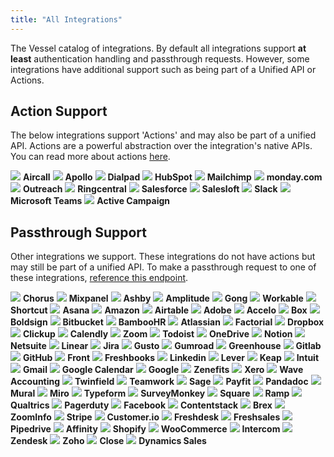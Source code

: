 ```yaml
---
title: "All Integrations"
---
```


The Vessel catalog of integrations. By default all integrations support **at least** authentication handling and passthrough requests. However, some integrations have additional support such as being part of a Unified API or Actions.

## Action Support

The below integrations support 'Actions' and may also be part of a unified API. Actions are a powerful abstraction over the integration's native APIs. You can read more about actions [here](/pages/integrations/actions).

<CardGroup cols={4}>
  <Card href="/pages/integrations/aircall">
    <img
      className="w-full rounded-lg"
      noZoom
      src="https://uploads-ssl.webflow.com/642c462fe896df7cb23a856b/64bf4859c105abfb6b205eff_idwxGRAn7R.png"
    />
    <b className="text-center text-lg mt-2 block w-full">Aircall</b>
  </Card>
  <Card href="/pages/integrations/apollo">
    <img
      className="w-full rounded-lg"
      noZoom
      src="https://uploads-ssl.webflow.com/642c462fe896df7cb23a856b/64bf484d592868af93c044d4_id-83Yirn2.png"
    />
    <b className="text-center text-lg mt-2 block w-full">Apollo</b>
  </Card>
  <Card href="/pages/integrations/dialpad">
    <img
      className="w-full rounded-lg"
      noZoom
      src="https://uploads-ssl.webflow.com/642c462fe896df7cb23a856b/64bf4835017774294cde4ecc_idnKfo7apc.jpeg"
    />
    <b className="text-center text-lg mt-2 block w-full">Dialpad</b>
  </Card>
  <Card href="/pages/integrations/hubspot">
    <img
      className="w-full rounded-lg"
      noZoom
      src="https://uploads-ssl.webflow.com/642c462fe896df7cb23a856b/64bf482502caba987eaea74e_idhQU8pyTB.png"
    />
    <b className="text-center text-lg mt-2 block w-full">HubSpot</b>
  </Card>
  <Card href="/pages/integrations/mailchimp">
    <img
      className="w-full rounded-lg"
      noZoom
      src="https://uploads-ssl.webflow.com/642c462fe896df7cb23a856b/64bf4817e44b4385111ed57b_idxkRqm5u5.jpeg"
    />
    <b className="text-center text-lg mt-2 block w-full">Mailchimp</b>
  </Card>
  <Card href="/pages/integrations/monday">
    <img
      className="w-full rounded-lg"
      noZoom
      src="https://uploads-ssl.webflow.com/642c462fe896df7cb23a856b/64bf481008ec5c4a185e7107_idet9mV1nH.jpeg"
    />
    <b className="text-center text-lg mt-2 block w-full">monday.com</b>
  </Card>
  <Card href="/pages/integrations/outreach">
    <img
      className="w-full rounded-lg"
      noZoom
      src="https://uploads-ssl.webflow.com/642c462fe896df7cb23a856b/64bf48070599c6cd167ebdb9_ids2FB4JZc.png"
    />
    <b className="text-center text-lg mt-2 block w-full">Outreach</b>
  </Card>
  <Card href="/pages/integrations/ringcentral">
    <img
      className="w-full rounded-lg"
      noZoom
      src="https://uploads-ssl.webflow.com/642c462fe896df7cb23a856b/64bf47f10bd9de447f6aa145_rc.png"
    />
    <b className="text-center text-lg mt-2 block w-full">Ringcentral</b>
  </Card>
  <Card href="/pages/integrations/salesforce">
    <img
      className="w-full rounded-lg"
      noZoom
      src="https://uploads-ssl.webflow.com/642c462fe896df7cb23a856b/64bf47e5592868af93bfda95_idSAK0pQtK.jpeg"
    />
    <b className="text-center text-lg mt-2 block w-full">Salesforce</b>
  </Card>
  <Card href="/pages/integrations/salesloft">
    <img
      className="w-full rounded-lg"
      noZoom
      src="https://uploads-ssl.webflow.com/642c462fe896df7cb23a856b/64bf47dd30fcc28faeda184b_id8bueqGAT.jpeg"
    />
    <b className="text-center text-lg mt-2 block w-full">Salesloft</b>
  </Card>
  <Card href="/pages/integrations/slack">
    <img
      className="w-full rounded-lg"
      noZoom
      src="https://uploads-ssl.webflow.com/642c462fe896df7cb23a856b/64bf47cf08ec5c4a185e26c5_idoG2xBEbw.png"
    />
    <b className="text-center text-lg mt-2 block w-full">Slack</b>
  </Card>
  <Card href="/pages/integrations/teams">
    <img
      className="w-full rounded-lg"
      noZoom
      src="https://uploads-ssl.webflow.com/642c462fe896df7cb23a856b/64bf47c4d7053b9025e02539_mteams.png"
    />
    <b className="text-center text-lg mt-2 block w-full">Microsoft Teams</b>
  </Card>
  <Card href="/pages/integrations/active-campaign">
    <img
      className="w-full rounded-lg"
      noZoom
      src="https://uploads-ssl.webflow.com/642c462fe896df7cb23a856b/64bf47b6d7053b9025e01e6d_ac.png"
    />
    <b className="text-center text-lg mt-2 block w-full">Active Campaign</b>
  </Card>
</CardGroup>

## Passthrough Support

Other integrations we support. These integrations do not have actions but may still be part of a unified API. To make a passthrough request to one of these integrations, [reference this endpoint](/pages/home/api-reference/passthrough).

<CardGroup cols={4}>
  <Card>
    <img
      className="w-full rounded-lg"
      noZoom
      src="https://uploads-ssl.webflow.com/642c462fe896df7cb23a856b/64d187b5528d997bfb03ad13_box%20(27).jpeg"
    />
    <b className="text-center text-lg mt-2 block w-full">Chorus</b>
  </Card>
  <Card>
    <img
      className="w-full rounded-lg"
      noZoom
      src="https://uploads-ssl.webflow.com/642c462fe896df7cb23a856b/64ceeb1ddcbcc1d7c7a6db5d_box.png"
    />
    <b className="text-center text-lg mt-2 block w-full">Mixpanel</b>
  </Card>
  <Card>
    <img
      className="w-full rounded-lg"
      noZoom
      src="https://uploads-ssl.webflow.com/642c462fe896df7cb23a856b/64ceeb18dcbcc1d7c7a6d8d9_box.png"
    />
    <b className="text-center text-lg mt-2 block w-full">Ashby</b>
  </Card>
  <Card>
    <img
      className="w-full rounded-lg"
      noZoom
      src="https://uploads-ssl.webflow.com/642c462fe896df7cb23a856b/64ceecd88c987a0c525ce0f2_box%20(8).jpeg"
    />
    <b className="text-center text-lg mt-2 block w-full">Amplitude</b>
  </Card>
</CardGroup>
<CardGroup cols={4}>
  <Card>
    <img
      className="w-full rounded-lg"
      noZoom
      src="https://uploads-ssl.webflow.com/642c462fe896df7cb23a856b/64ceeb0e431229eaed41333f_box.png"
    />
    <b className="text-center text-lg mt-2 block w-full">Gong</b>
  </Card>
  <Card>
    <img
      className="w-full rounded-lg"
      noZoom
      src="https://uploads-ssl.webflow.com/642c462fe896df7cb23a856b/64ceeebb62f87a6033e072b3_box%20(9).jpeg"
    />
    <b className="text-center text-lg mt-2 block w-full">Workable</b>
  </Card>
  <Card>
    <img
      className="w-full rounded-lg"
      noZoom
      src="https://uploads-ssl.webflow.com/642c462fe896df7cb23a856b/64cee968b50a47039ead375f_box.png"
    />
    <b className="text-center text-lg mt-2 block w-full">Shortcut</b>
  </Card>
  <Card>
    <img
      className="w-full rounded-lg"
      noZoom
      src="https://uploads-ssl.webflow.com/642c462fe896df7cb23a856b/64ceeec3d20fcc84692c0180_box%20(10).jpeg"
    />
    <b className="text-center text-lg mt-2 block w-full">Asana</b>
  </Card>
</CardGroup>
<CardGroup cols={4}>
  <Card>
    <img
      className="w-full rounded-lg"
      noZoom
      src="https://uploads-ssl.webflow.com/642c462fe896df7cb23a856b/64cee95cfb015ef40366a834_box.png"
    />
    <b className="text-center text-lg mt-2 block w-full">Amazon</b>
  </Card>
  <Card>
    <img
      className="w-full rounded-lg"
      noZoom
      src="https://uploads-ssl.webflow.com/642c462fe896df7cb23a856b/64ceeecedc71cc8c7377cb9d_box%20(11).jpeg"
    />
    <b className="text-center text-lg mt-2 block w-full">Airtable</b>
  </Card>
  <Card>
    <img
      className="w-full rounded-lg"
      noZoom
      src="https://uploads-ssl.webflow.com/642c462fe896df7cb23a856b/64cee951fb015ef40366a2ed_box.png"
    />
    <b className="text-center text-lg mt-2 block w-full">Adobe</b>
  </Card>
  <Card>
    <img
      className="w-full rounded-lg"
      noZoom
      src="https://uploads-ssl.webflow.com/642c462fe896df7cb23a856b/64ceed338a887b05fbbc5188_box%20(12).jpeg"
    />
    <b className="text-center text-lg mt-2 block w-full">Accelo</b>
  </Card>
</CardGroup>
<CardGroup cols={4}>
  <Card>
    <img
      className="w-full rounded-lg"
      noZoom
      src="https://uploads-ssl.webflow.com/642c462fe896df7cb23a856b/64cee9460f7e791e94e18f3c_box.png"
    />
    <b className="text-center text-lg mt-2 block w-full">Box</b>
  </Card>
  <Card>
    <img
      className="w-full rounded-lg"
      noZoom
      src="https://uploads-ssl.webflow.com/642c462fe896df7cb23a856b/64cee940c7a01f39138d4de1_box.png"
    />
    <b className="text-center text-lg mt-2 block w-full">Boldsign</b>
  </Card>
  <Card>
    <img
      className="w-full rounded-lg"
      noZoom
      src="https://uploads-ssl.webflow.com/642c462fe896df7cb23a856b/64ceeed8bc8437de6607e2b4_box%20(13).jpeg"
    />
    <b className="text-center text-lg mt-2 block w-full">Bitbucket</b>
  </Card>
  <Card>
    <img
      className="w-full rounded-lg"
      noZoom
      src="https://uploads-ssl.webflow.com/642c462fe896df7cb23a856b/64cee9310477955165c55a0f_box.png"
    />
    <b className="text-center text-lg mt-2 block w-full">BambooHR</b>
  </Card>
</CardGroup>
<CardGroup cols={4}>
  <Card>
    <img
      className="w-full rounded-lg"
      noZoom
      src="https://uploads-ssl.webflow.com/642c462fe896df7cb23a856b/64cee8e216c6dcc53d0fabc4_box.png"
    />
    <b className="text-center text-lg mt-2 block w-full">Atlassian</b>
  </Card>
  <Card>
    <img
      className="w-full rounded-lg"
      noZoom
      src="https://uploads-ssl.webflow.com/642c462fe896df7cb23a856b/64ceeee162f87a6033e08518_box%20(14).jpeg"
    />
    <b className="text-center text-lg mt-2 block w-full">Factorial</b>
  </Card>
  <Card>
    <img
      className="w-full rounded-lg"
      noZoom
      src="https://uploads-ssl.webflow.com/642c462fe896df7cb23a856b/64cee9217df045482063c6f9_box.png"
    />
    <b className="text-center text-lg mt-2 block w-full">Dropbox</b>
  </Card>
  <Card>
    <img
      className="w-full rounded-lg"
      noZoom
      src="https://uploads-ssl.webflow.com/642c462fe896df7cb23a856b/64cee915870783e499ab6781_box.png"
    />
    <b className="text-center text-lg mt-2 block w-full">Clickup</b>
  </Card>
</CardGroup>
<CardGroup cols={4}>
  <Card>
    <img
      className="w-full rounded-lg"
      noZoom
      src="https://uploads-ssl.webflow.com/642c462fe896df7cb23a856b/64cee911e8c3acf1b40a6fc3_box.png"
    />
    <b className="text-center text-lg mt-2 block w-full">Calendly</b>
  </Card>
  <Card>
    <img
      className="w-full rounded-lg"
      noZoom
      src="https://uploads-ssl.webflow.com/642c462fe896df7cb23a856b/64cee90a5deb0d5bd5cdac18_box.png"
    />
    <b className="text-center text-lg mt-2 block w-full">Zoom</b>
  </Card>
  <Card>
    <img
      className="w-full rounded-lg"
      noZoom
      src="https://uploads-ssl.webflow.com/642c462fe896df7cb23a856b/64ceed73d20fcc84692b27a5_box%20(15).jpeg"
    />
    <b className="text-center text-lg mt-2 block w-full">Todoist</b>
  </Card>
  <Card>
    <img
      className="w-full rounded-lg"
      noZoom
      src="https://uploads-ssl.webflow.com/642c462fe896df7cb23a856b/64cee8fe16c6dcc53d0fc305_box.png"
    />
    <b className="text-center text-lg mt-2 block w-full">OneDrive</b>
  </Card>
</CardGroup>
<CardGroup cols={4}>
  <Card>
    <img
      className="w-full rounded-lg"
      noZoom
      src="https://uploads-ssl.webflow.com/642c462fe896df7cb23a856b/64cee8f70477955165c5168a_box.png"
    />
    <b className="text-center text-lg mt-2 block w-full">Notion</b>
  </Card>
  <Card>
    <img
      className="w-full rounded-lg"
      noZoom
      src="https://uploads-ssl.webflow.com/642c462fe896df7cb23a856b/64ceeeec5001421456579430_box%20(16).jpeg"
    />
    <b className="text-center text-lg mt-2 block w-full">Netsuite</b>
  </Card>
  <Card>
    <img
      className="w-full rounded-lg"
      noZoom
      src="https://uploads-ssl.webflow.com/642c462fe896df7cb23a856b/64cee8e8c7a01f39138d2155_box.png"
    />
    <b className="text-center text-lg mt-2 block w-full">Linear</b>
  </Card>
  <Card>
    <img
      className="w-full rounded-lg"
      noZoom
      src="https://uploads-ssl.webflow.com/642c462fe896df7cb23a856b/64cee8e216c6dcc53d0fabc4_box.png"
    />
    <b className="text-center text-lg mt-2 block w-full">Jira</b>
  </Card>
</CardGroup>
<CardGroup cols={4}>
  <Card>
    <img
      className="w-full rounded-lg"
      noZoom
      src="https://uploads-ssl.webflow.com/642c462fe896df7cb23a856b/64ceeef4ab6afe5269564ed1_box%20(17).jpeg"
    />
    <b className="text-center text-lg mt-2 block w-full">Gusto</b>
  </Card>
  <Card>
    <img
      className="w-full rounded-lg"
      noZoom
      src="https://uploads-ssl.webflow.com/642c462fe896df7cb23a856b/64cee8d8870783e499ab3258_box.png"
    />
    <b className="text-center text-lg mt-2 block w-full">Gumroad</b>
  </Card>
  <Card>
    <img
      className="w-full rounded-lg"
      noZoom
      src="https://uploads-ssl.webflow.com/642c462fe896df7cb23a856b/64ceeefad20fcc84692c2018_box%20(18).jpeg"
    />
    <b className="text-center text-lg mt-2 block w-full">Greenhouse</b>
  </Card>
  <Card>
    <img
      className="w-full rounded-lg"
      noZoom
      src="https://uploads-ssl.webflow.com/642c462fe896df7cb23a856b/64cee8cfadf349bb8df51167_box.png"
    />
    <b className="text-center text-lg mt-2 block w-full">Gitlab</b>
  </Card>
</CardGroup>
<CardGroup cols={4}>
  <Card>
    <img
      className="w-full rounded-lg"
      noZoom
      src="https://uploads-ssl.webflow.com/642c462fe896df7cb23a856b/64cee8c5438fff0a9f2be4da_box.png"
    />
    <b className="text-center text-lg mt-2 block w-full">GitHub</b>
  </Card>
  <Card>
    <img
      className="w-full rounded-lg"
      noZoom
      src="https://uploads-ssl.webflow.com/642c462fe896df7cb23a856b/64ceef00e4c1fe11d7d8b310_box%20(19).jpeg"
    />
    <b className="text-center text-lg mt-2 block w-full">Front</b>
  </Card>
  <Card>
    <img
      className="w-full rounded-lg"
      noZoom
      src="https://uploads-ssl.webflow.com/642c462fe896df7cb23a856b/64cee8b80477955165c504c9_box.png"
    />
    <b className="text-center text-lg mt-2 block w-full">Freshbooks</b>
  </Card>
  <Card>
    <img
      className="w-full rounded-lg"
      noZoom
      src="https://uploads-ssl.webflow.com/642c462fe896df7cb23a856b/64cee8ae870783e499ab1a00_box.png"
    />
    <b className="text-center text-lg mt-2 block w-full">Linkedin</b>
  </Card>
</CardGroup>
<CardGroup cols={4}>
  <Card>
    <img
      className="w-full rounded-lg"
      noZoom
      src="https://uploads-ssl.webflow.com/642c462fe896df7cb23a856b/64cee8a9438fff0a9f2bdf0b_box.png"
    />
    <b className="text-center text-lg mt-2 block w-full">Lever</b>
  </Card>
  <Card>
    <img
      className="w-full rounded-lg"
      noZoom
      src="https://uploads-ssl.webflow.com/642c462fe896df7cb23a856b/64ceef078c987a0c525e1849_box%20(20).jpeg"
    />
    <b className="text-center text-lg mt-2 block w-full">Keap</b>
  </Card>
  <Card>
    <img
      className="w-full rounded-lg"
      noZoom
      src="https://uploads-ssl.webflow.com/642c462fe896df7cb23a856b/64cee89fb4518a8320376b91_box.png"
    />
    <b className="text-center text-lg mt-2 block w-full">Intuit</b>
  </Card>
  <Card>
    <img
      className="w-full rounded-lg"
      noZoom
      src="https://uploads-ssl.webflow.com/642c462fe896df7cb23a856b/64cee898c7a01f39138ce43a_box.png"
    />
    <b className="text-center text-lg mt-2 block w-full">Gmail</b>
  </Card>
</CardGroup>
<CardGroup cols={4}>
  <Card>
    <img
      className="w-full rounded-lg"
      noZoom
      src="https://uploads-ssl.webflow.com/642c462fe896df7cb23a856b/64cee88b8c79a31e57195db4_box.png"
    />
    <b className="text-center text-lg mt-2 block w-full">Google Calendar</b>
  </Card>
  <Card>
    <img
      className="w-full rounded-lg"
      noZoom
      src="https://uploads-ssl.webflow.com/642c462fe896df7cb23a856b/64cee88b8c79a31e57195db4_box.png"
    />
    <b className="text-center text-lg mt-2 block w-full">Google</b>
  </Card>
  <Card>
    <img
      className="w-full rounded-lg"
      noZoom
      src="https://uploads-ssl.webflow.com/642c462fe896df7cb23a856b/64cee88525d9bd951d95aac9_box.png"
    />
    <b className="text-center text-lg mt-2 block w-full">Zenefits</b>
  </Card>
  <Card>
    <img
      className="w-full rounded-lg"
      noZoom
      src="https://uploads-ssl.webflow.com/642c462fe896df7cb23a856b/64cee87d3525629d301d43f2_box.png"
    />
    <b className="text-center text-lg mt-2 block w-full">Xero</b>
  </Card>
</CardGroup>
<CardGroup cols={4}>
  <Card>
    <img
      className="w-full rounded-lg"
      noZoom
      src="https://uploads-ssl.webflow.com/642c462fe896df7cb23a856b/64cee87524858d5a3d5b3584_box.png"
    />
    <b className="text-center text-lg mt-2 block w-full">Wave Accounting</b>
  </Card>
  <Card>
    <img
      className="w-full rounded-lg"
      noZoom
      src="https://uploads-ssl.webflow.com/642c462fe896df7cb23a856b/64ceef13ffc94c135d7322da_box%20(21).jpeg"
    />
    <b className="text-center text-lg mt-2 block w-full">Twinfield</b>
  </Card>
  <Card>
    <img
      className="w-full rounded-lg"
      noZoom
      src="https://uploads-ssl.webflow.com/642c462fe896df7cb23a856b/64cee869ed8187807843a3bb_box.png"
    />
    <b className="text-center text-lg mt-2 block w-full">Teamwork</b>
  </Card>
  <Card>
    <img
      className="w-full rounded-lg"
      noZoom
      src="https://uploads-ssl.webflow.com/642c462fe896df7cb23a856b/64cee863e8c3acf1b40a282c_box.png"
    />
    <b className="text-center text-lg mt-2 block w-full">Sage</b>
  </Card>
</CardGroup>
<CardGroup cols={4}>
  <Card>
    <img
      className="w-full rounded-lg"
      noZoom
      src="https://uploads-ssl.webflow.com/642c462fe896df7cb23a856b/64ceef190aef8ef8c76dfda9_box%20(22).jpeg"
    />
    <b className="text-center text-lg mt-2 block w-full">Payfit</b>
  </Card>
  <Card>
    <img
      className="w-full rounded-lg"
      noZoom
      src="https://uploads-ssl.webflow.com/642c462fe896df7cb23a856b/64cee858e4108c0b2129d7be_box.png"
    />
    <b className="text-center text-lg mt-2 block w-full">Pandadoc</b>
  </Card>
  <Card>
    <img
      className="w-full rounded-lg"
      noZoom
      src="https://uploads-ssl.webflow.com/642c462fe896df7cb23a856b/64cee8518c79a31e57193ef4_box.png"
    />
    <b className="text-center text-lg mt-2 block w-full">Mural</b>
  </Card>
  <Card>
    <img
      className="w-full rounded-lg"
      noZoom
      src="https://uploads-ssl.webflow.com/642c462fe896df7cb23a856b/64ceee39e8c576bff07c756b_box%20(26).jpeg"
    />
    <b className="text-center text-lg mt-2 block w-full">Miro</b>
  </Card>
</CardGroup>
<CardGroup cols={4}>
  <Card>
    <img
      className="w-full rounded-lg"
      noZoom
      src="https://uploads-ssl.webflow.com/642c462fe896df7cb23a856b/64cee84416c6dcc53d0f5344_box.png"
    />
    <b className="text-center text-lg mt-2 block w-full">Typeform</b>
  </Card>
  <Card>
    <img
      className="w-full rounded-lg"
      noZoom
      src="https://uploads-ssl.webflow.com/642c462fe896df7cb23a856b/64cee83ee8c3acf1b40a21f6_box.png"
    />
    <b className="text-center text-lg mt-2 block w-full">SurveyMonkey</b>
  </Card>
  <Card>
    <img
      className="w-full rounded-lg"
      noZoom
      src="https://uploads-ssl.webflow.com/642c462fe896df7cb23a856b/64cee839e8c3acf1b40a210d_box.png"
    />
    <b className="text-center text-lg mt-2 block w-full">Square</b>
  </Card>
  <Card>
    <img
      className="w-full rounded-lg"
      noZoom
      src="https://uploads-ssl.webflow.com/642c462fe896df7cb23a856b/64ceee515001421456572f67_box%20(25).jpeg"
    />
    <b className="text-center text-lg mt-2 block w-full">Ramp</b>
  </Card>
</CardGroup>
<CardGroup cols={4}>
  <Card>
    <img
      className="w-full rounded-lg"
      noZoom
      src="https://uploads-ssl.webflow.com/642c462fe896df7cb23a856b/64ceef2955a76af5ce66b09a_box%20(24).jpeg"
    />
    <b className="text-center text-lg mt-2 block w-full">Qualtrics</b>
  </Card>
  <Card>
    <img
      className="w-full rounded-lg"
      noZoom
      src="https://uploads-ssl.webflow.com/642c462fe896df7cb23a856b/64cee827fe802ae0e14f8f95_full.png"
    />
    <b className="text-center text-lg mt-2 block w-full">Pagerduty</b>
  </Card>
  <Card>
    <img
      className="w-full rounded-lg"
      noZoom
      src="https://uploads-ssl.webflow.com/642c462fe896df7cb23a856b/64cee7075d9131549fa1e26b_box.png"
    />
    <b className="text-center text-lg mt-2 block w-full">Facebook</b>
  </Card>
  <Card>
    <img
      className="w-full rounded-lg"
      noZoom
      src="https://uploads-ssl.webflow.com/642c462fe896df7cb23a856b/64ceef31b6dd1deea564cfec_box%20(23).jpeg"
    />
    <b className="text-center text-lg mt-2 block w-full">Contentstack</b>
  </Card>
</CardGroup>
<CardGroup cols={4}>
  <Card>
    <img
      className="w-full rounded-lg"
      noZoom
      src="https://uploads-ssl.webflow.com/642c462fe896df7cb23a856b/64cee6f8aeb64d780e856503_box.png"
    />
    <b className="text-center text-lg mt-2 block w-full">Brex</b>
  </Card>
  <Card>
    <img
      className="w-full rounded-lg"
      noZoom
      src="https://uploads-ssl.webflow.com/642c462fe896df7cb23a856b/64cb206fac85ba1a5535b3f5_ZI-1d2e8ef0.png"
    />
    <b className="text-center text-lg mt-2 block w-full">ZoomInfo</b>
  </Card>
  <Card>
    <img
      className="w-full rounded-lg"
      noZoom
      src="https://uploads-ssl.webflow.com/642c462fe896df7cb23a856b/64ca7449a8829524adc9b914_Stripe_icon_-_square.svg"
    />
    <b className="text-center text-lg mt-2 block w-full">Stripe</b>
  </Card>
  <Card>
    <img
      className="w-full rounded-lg"
      noZoom
      src="https://uploads-ssl.webflow.com/642c462fe896df7cb23a856b/64bf483a77313da9473bfdc2_idpl64NYEH.png"
    />
    <b className="text-center text-lg mt-2 block w-full">Customer.io</b>
  </Card>
</CardGroup>
<CardGroup cols={4}>
  <Card>
    <img
      className="w-full rounded-lg"
      noZoom
      src="https://uploads-ssl.webflow.com/642c462fe896df7cb23a856b/64bf482d551749aa14a50047_idmgkbRSD5.png"
    />
    <b className="text-center text-lg mt-2 block w-full">Freshdesk</b>
  </Card>
  <Card>
    <img
      className="w-full rounded-lg"
      noZoom
      src="https://uploads-ssl.webflow.com/642c462fe896df7cb23a856b/64bf4829017774294cde41b2_freshsalessmall.png"
    />
    <b className="text-center text-lg mt-2 block w-full">Freshsales</b>
  </Card>
  <Card>
    <img
      className="w-full rounded-lg"
      noZoom
      src="https://uploads-ssl.webflow.com/642c462fe896df7cb23a856b/64bf47f5592868af93bff0a8_Pipedrive_Monogram_Green_background.png"
    />
    <b className="text-center text-lg mt-2 block w-full">Pipedrive</b>
  </Card>
  <Card>
    <img
      className="w-full rounded-lg"
      noZoom
      src="https://uploads-ssl.webflow.com/642c462fe896df7cb23a856b/64bf47bcf78eef2c0c539cc2_affinity.png"
    />
    <b className="text-center text-lg mt-2 block w-full">Affinity</b>
  </Card>
</CardGroup>
<CardGroup cols={4}>
  <Card>
    <img
      className="w-full rounded-lg"
      noZoom
      src="https://uploads-ssl.webflow.com/642c462fe896df7cb23a856b/64bf47b2d7053b9025e01bd9_shop.jpeg"
    />
    <b className="text-center text-lg mt-2 block w-full">Shopify</b>
  </Card>
  <Card>
    <img
      className="w-full rounded-lg"
      noZoom
      src="https://uploads-ssl.webflow.com/642c462fe896df7cb23a856b/64bf47b02b7cb39ab97c5976_id6A2iGhh1.png"
    />
    <b className="text-center text-lg mt-2 block w-full">WooCommerce</b>
  </Card>
  <Card>
    <img
      className="w-full rounded-lg"
      noZoom
      src="https://uploads-ssl.webflow.com/642c462fe896df7cb23a856b/64bf47ac75c865a47b0289d3_intercom.png"
    />
    <b className="text-center text-lg mt-2 block w-full">Intercom</b>
  </Card>
  <Card>
    <img
      className="w-full rounded-lg"
      noZoom
      src="https://uploads-ssl.webflow.com/642c462fe896df7cb23a856b/64bf47a648285682bfdd3b56_zendesk_square.png"
    />
    <b className="text-center text-lg mt-2 block w-full">Zendesk</b>
  </Card>
</CardGroup>
<CardGroup cols={4}>
  <Card>
    <img
      className="w-full rounded-lg"
      noZoom
      src="https://uploads-ssl.webflow.com/642c462fe896df7cb23a856b/64bf47a248285682bfdd3a22_idSmsBj1Vy.png"
    />
    <b className="text-center text-lg mt-2 block w-full">Zoho</b>
  </Card>
  <Card>
    <img
      className="w-full rounded-lg"
      noZoom
      src="https://uploads-ssl.webflow.com/642c462fe896df7cb23a856b/64bf47975caf4eff5b681fa9_idct-SR-Wi.png"
    />
    <b className="text-center text-lg mt-2 block w-full">Close</b>
  </Card>
  <Card>
    <img
      className="w-full rounded-lg"
      noZoom
      src="https://uploads-ssl.webflow.com/642c462fe896df7cb23a856b/64bf47899ce88c4b6ddc7cdb_dynamicssquare.png"
    />
    <b className="text-center text-lg mt-2 block w-full">Dynamics Sales</b>
  </Card>
</CardGroup>
